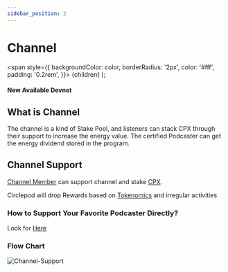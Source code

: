 ```yaml
---
sidebar_position: 2
---
```


# Channel


  <span
    style={{
      backgroundColor: color,
      borderRadius: '2px',
      color: '#fff',
      padding: '0.2rem',
    }}>
    {children}
  </span>
);

#### New Available <Highlight color="#25c2a0">Devnet</Highlight>

## What is Channel

The channel is a kind of Stake Pool, and listeners can stack CPX through their support to increase the energy value. The certified Podcaster can get the energy dividend stored in the program.

## Channel Support

[Channel Member](/docs/channel/channel-member) can support channel and stake [CPX](/docs/tokenomics/intro).

Circlepod will drop Rewards based on [Tokenomics](/docs/tokenomics/intro) and irregular activities

### How to Support Your Favorite Podcaster Directly?

Look for [Here](/docs/channel/intro)


### Flow Chart
![Channel-Support](/img/channel/Channel-Support.svg)
